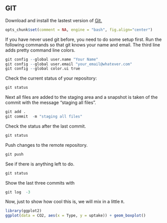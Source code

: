 
## GIT

Download and install the lastest version of [Git.](http://git-scm.com/downloads)

```r
opts_chunk$set(comment = NA, engine = "bash", fig.align="center")
```

If you have never used git before, you need to do some setup first.  Run the following commands so that git knows your name and email.  The third line adds pretty command line colors. 

```r
git config --global user.name "Your Name"
git config --global user.email "your_email@whatever.com"
git config --global color.ui true
```

Check the current status of your repository:
```r
git status
```

Next all files are added to the staging area and a snapshot is taken of the commit with the message "staging all files".
```r
git add .
git commit  -m "staging all files"
```

Check the status after the last commit.
```r
git status
```
Push changes to the remote repository. 
```r
git push
```
See if there is anything left to do.
```r
git status
```
Show the last three commits with
```r
git log  -3
```

Now, just to show how cool this is, we will mix in a little `R`.

```r
library(ggplot2)
ggplot(data = CO2, aes(x = Type, y = uptake)) + geom_boxplot()
```